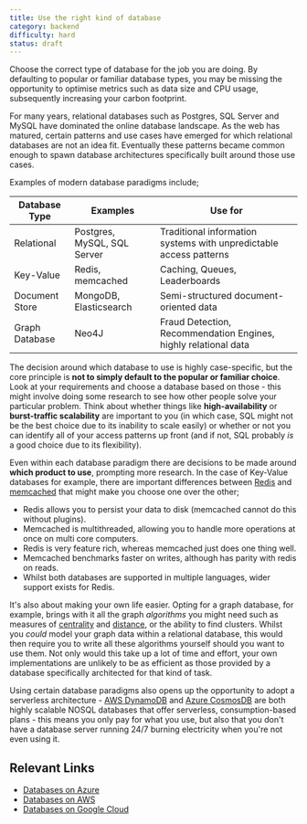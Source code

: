```yaml
---
title: Use the right kind of database
category: backend
difficulty: hard
status: draft
---
```


Choose the correct type of database for the job you are doing. By defaulting to popular or familiar database types, you may be missing the opportunity to optimise metrics such as data size and CPU usage, subsequently increasing your carbon footprint.

For many years, relational databases such as Postgres, SQL Server and MySQL have dominated the online database landscape. As the web has matured, certain patterns and use cases have emerged for which relational databases are not an idea fit. Eventually these patterns became common enough to spawn database architectures specifically built around those use cases.

Examples of modern database paradigms include;

| Database Type  | Examples                    | Use for                                                            |
| -------------- | --------------------------- | ------------------------------------------------------------------ |
| Relational     | Postgres, MySQL, SQL Server | Traditional information systems with unpredictable access patterns |
| Key-Value      | Redis, memcached            | Caching, Queues, Leaderboards                                      |
| Document Store | MongoDB, Elasticsearch      | Semi-structured document-oriented data                             |
| Graph Database | Neo4J                       | Fraud Detection, Recommendation Engines, highly relational data    |

The decision around which database to use is highly case-specific, but the core principle is **not to simply default to the popular or familiar choice**. Look at your requirements and choose a database based on those - this might involve doing some research to see how other people solve your particular problem. Think about whether things like **high-availability** or **burst-traffic scalability** are important to you (in which case, SQL might not be the best choice due to its inability to scale easily) or whether or not you can identify all of your access patterns up front (and if not, SQL probably _is_ a good choice due to its flexibility).

Even within each database paradigm there are decisions to be made around **which product to use**, prompting more research. In the case of Key-Value databases for example, there are important differences between [Redis](https://en.wikipedia.org/wiki/Redis) and [memcached](https://en.wikipedia.org/wiki/Memcached) that might make you choose one over the other;

- Redis allows you to persist your data to disk (memcached cannot do this without plugins).
- Memcached is multithreaded, allowing you to handle more operations at once on multi core computers.
- Redis is very feature rich, whereas memcached just does one thing well.
- Memcached benchmarks faster on writes, although has parity with redis on reads.
- Whilst both databases are supported in multiple languages, wider support exists for Redis.

It's also about making your own life easier. Opting for a graph database, for example, brings with it all the graph _algorithms_ you might need such as measures of [centrality](https://en.wikipedia.org/wiki/Centrality) and [distance](<https://en.wikipedia.org/wiki/Distance_(graph_theory)>), or the ability to find clusters. Whilst you _could_ model your graph data within a relational database, this would then require you to write all these algorithms yourself should you want to use them. Not only would this take up a lot of time and effort, your own implementations are unlikely to be as efficient as those provided by a database specifically architected for that kind of task.

Using certain database paradigms also opens up the opportunity to adopt a serverless architecture - [AWS DynamoDB](https://aws.amazon.com/dynamodb/) and [Azure CosmosDB](https://docs.microsoft.com/en-us/azure/cosmos-db/introduction) are both highly scalable NOSQL databases that offer serverless, consumption-based plans - this means you only pay for what you use, but also that you don't have a database server running 24/7 burning electricity when you're not even using it.

## Relevant Links

- [Databases on Azure](https://azure.microsoft.com/en-gb/product-categories/databases/)
- [Databases on AWS](https://aws.amazon.com/products/databases/)
- [Databases on Google Cloud](https://cloud.google.com/products/databases)
